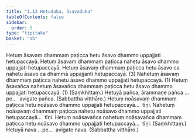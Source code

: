 ```yaml
---
title: "1.13 Hetuduka, āsavaduka"
tableOfContents: false
sidebar:
  order: 5
type: "tipitaka"
basket: "ab"
---
```



<DynamicBreadcrumb />

<Division number="32">

<Paragraph number="91">
Hetuṃ āsavaṃ dhammaṃ paṭicca hetu āsavo dhammo uppajjati hetupaccayā. Hetuṃ āsavaṃ dhammaṃ paṭicca nahetu āsavo dhammo uppajjati hetupaccayā. Hetuṃ āsavaṃ dhammaṃ paṭicca hetu āsavo ca nahetu āsavo ca dhammā uppajjanti hetupaccayā. (3)
</Paragraph>

<Paragraph number="92">
Nahetuṃ āsavaṃ dhammaṃ paṭicca nahetu āsavo dhammo uppajjati hetupaccayā. (1)
</Paragraph>

<Paragraph number="93">
Hetuṃ āsavañca nahetuṃ āsavañca dhammaṃ paṭicca hetu āsavo dhammo uppajjati hetupaccayā. (1) (Saṃkhittaṃ.)
</Paragraph>

<Paragraph number="94">
Hetuyā pañca, ārammaṇe pañca …pe…  avigate pañca. (Sabbattha vitthāro.)
</Paragraph>

</Division>
<Division number="33">

<Paragraph number="95">
Hetuṃ noāsavaṃ dhammaṃ paṭicca hetu noāsavo dhammo uppajjati hetupaccayā…  tīṇi.
</Paragraph>

<Paragraph number="96">
Nahetuṃ noāsavaṃ dhammaṃ paṭicca nahetu noāsavo dhammo uppajjati hetupaccayā…  tīṇi.
</Paragraph>

<Paragraph number="97">
Hetuṃ noāsavañca nahetuṃ noāsavañca dhammaṃ paṭicca hetu noāsavo dhammo uppajjati hetupaccayā…  tīṇi. (Saṃkhittaṃ.)
</Paragraph>

<Paragraph number="98">
Hetuyā nava …pe…  avigate nava. (Sabbattha vitthāro.)
</Paragraph>
</Division>